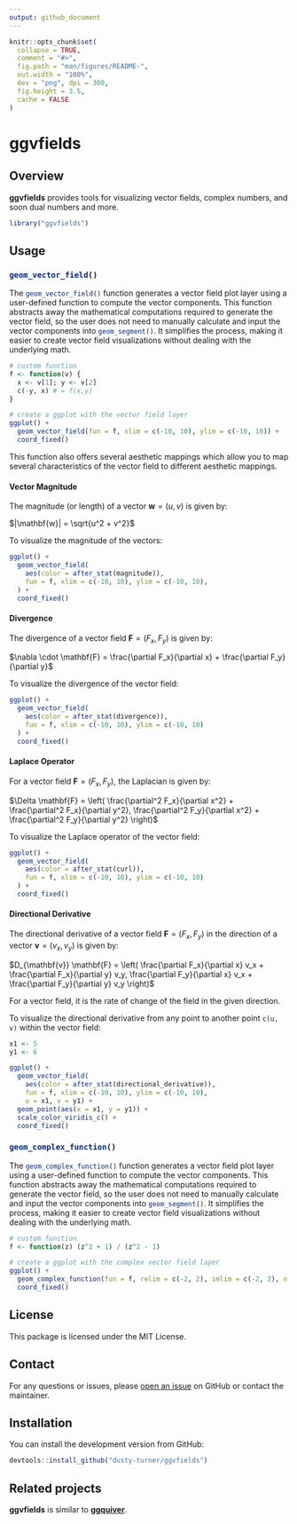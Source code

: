 ```yaml
---
output: github_document
---
```


<!-- README.md is generated from README.Rmd. Please edit that file -->

```r
knitr::opts_chunk$set(
  collapse = TRUE,
  comment = "#>",
  fig.path = "man/figures/README-",
  out.width = "100%",
  dev = "png", dpi = 300,
  fig.height = 3.5, 
  cache = FALSE
)
```

# **ggvfields**

## Overview

**ggvfields** provides tools for visualizing vector fields, complex numbers, and soon dual numbers and more. 

```r
library("ggvfields")
```

## Usage

### `geom_vector_field()`{.R}

The `geom_vector_field()`{.R} function generates a vector field plot layer using a user-defined function to compute the vector components. This function abstracts away the mathematical computations required to generate the vector field, so the user does not need to manually calculate and input the vector components into `geom_segment()`{.R}. It simplifies the process, making it easier to create vector field visualizations without dealing with the underlying math.

```r
# custom function
f <- function(v) {
  x <- v[1]; y <- v[2]
  c(-y, x) # = f(x,y)
}

# create a ggplot with the vector field layer
ggplot() +
  geom_vector_field(fun = f, xlim = c(-10, 10), ylim = c(-10, 10)) +
  coord_fixed()
```

This function also offers several aesthetic mappings which allow you to map several characteristics of the vector field to different aesthetic mappings.

#### Vector Magnitude

The magnitude (or length) of a vector $\mathbf{w} = (u, v)$ is given by:

$|\mathbf{w}| = \sqrt{u^2 + v^2}$

To visualize the magnitude of the vectors:

```r
ggplot() +
  geom_vector_field(
    aes(color = after_stat(magnitude)),
    fun = f, xlim = c(-10, 10), ylim = c(-10, 10),
  ) +
  coord_fixed()
```

#### Divergence

The divergence of a vector field $\mathbf{F} = (F_x, F_y)$ is given by:

$\nabla \cdot \mathbf{F} = \frac{\partial F_x}{\partial x} + \frac{\partial F_y}{\partial y}$

To visualize the divergence of the vector field:

```r
ggplot() +
  geom_vector_field(
    aes(color = after_stat(divergence)), 
    fun = f, xlim = c(-10, 10), ylim = c(-10, 10)
  ) +
  coord_fixed()
```

#### Laplace Operator

For a vector field $\mathbf{F} = (F_x, F_y)$, the Laplacian is given by:

$\Delta \mathbf{F} = \left( \frac{\partial^2 F_x}{\partial x^2} + \frac{\partial^2 F_x}{\partial y^2}, \frac{\partial^2 F_y}{\partial x^2} + \frac{\partial^2 F_y}{\partial y^2} \right)$

To visualize the Laplace operator of the vector field:

```r
ggplot() +
  geom_vector_field(
    aes(color = after_stat(curl)), 
    fun = f, xlim = c(-10, 10), ylim = c(-10, 10)
  ) +
  coord_fixed()
```

#### Directional Derivative

The directional derivative of a vector field $\mathbf{F} = (F_x, F_y)$ in the direction of a vector $\mathbf{v} = (v_x, v_y)$ is given by:

$D_{\mathbf{v}} \mathbf{F} = \left( \frac{\partial F_x}{\partial x} v_x + \frac{\partial F_x}{\partial y} v_y, \frac{\partial F_y}{\partial x} v_x + \frac{\partial F_y}{\partial y} v_y \right)$

For a vector field, it is the rate of change of the field in the given direction.

To visualize the directional derivative from any point to another point `c(u, v)` within the vector field:

```r
x1 <- 5
y1 <- 6

ggplot() +
  geom_vector_field(
    aes(color = after_stat(directional_derivative)),
    fun = f, xlim = c(-10, 10), ylim = c(-10, 10),
    u = x1, v = y1) +
  geom_point(aes(x = x1, y = y1)) +
  scale_color_viridis_c() +
  coord_fixed()
```

### `geom_complex_function()`{.R}

The `geom_complex_function()`{.R} function generates a vector field plot layer using a user-defined function to compute the vector components. This function abstracts away the mathematical computations required to generate the vector field, so the user does not need to manually calculate and input the vector components into `geom_segment()`{.R}. It simplifies the process, making it easier to create vector field visualizations without dealing with the underlying math.

```r
# custom function
f <- function(z) (z^2 + 1) / (z^2 - 1)

# create a ggplot with the complex vector field layer
ggplot() +
  geom_complex_function(fun = f, relim = c(-2, 2), imlim = c(-2, 2), n = 100) +
  coord_fixed()
```


## License

This package is licensed under the MIT License.


## Contact

For any questions or issues, please [open an issue](https://github.com/dusty-turner/ggvfields/issues/new) on GitHub or contact the maintainer.


## Installation


You can install the development version from GitHub:

```r
devtools::install_github("dusty-turner/ggvfields")
```


## Related projects

**ggvfields** is similar to [**ggquiver**](http://pkg.mitchelloharawild.com/ggquiver/).
